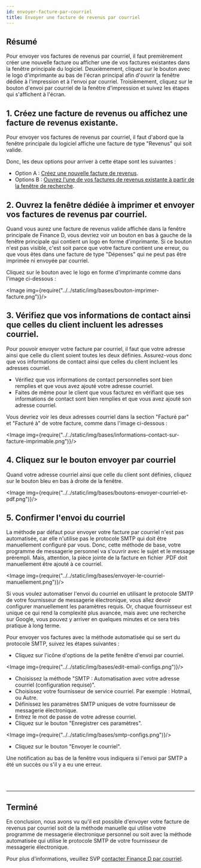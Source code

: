 ```yaml
---
id: envoyer-facture-par-courriel
title: Envoyer une facture de revenus par courriel
---
```



## Résumé

Pour envoyer vos factures de revenus par courriel, il faut
premièrement créer une nouvelle facture ou afficher une de vos
factures existantes dans la fenêtre principale du logiciel.
Deuxièmement, cliquez sur le bouton avec le logo d'imprimante
au bas de l'écran principal afin d'ouvrir la fenêtre dédiée
à l'impression et à l'envoi par courriel.
Troisièmement, cliquez sur le bouton d'envoi par courriel
de la fenêtre d'impression et suivez les étapes qui s'affichent à l'écran.


## 1. Créez une facture de revenus ou affichez une facture de revenus existante.
Pour envoyer vos factures de revenus par courriel,
il faut d'abord que la fenêtre principale du logiciel
affiche une facture de type "Revenus" qui soit valide.

Donc, les deux options pour arriver à cette étape sont les suivantes&nbsp;:

  * Option A : [Créez une nouvelle facture de revenus](/docs/bases/creer-facture-revenus).<br/>
  * Options B : [Ouvrez l'une de vos factures de revenus existante à partir de la fenêtre de recherche](/docs/bases/trouver-vos-factures).<br/>

## 2. Ouvrez la fenêtre dédiée à imprimer et envoyer vos factures de revenus par courriel.
Quand vous aurez une facture de revenus valide affichée dans la fenêtre principale de Finance&nbsp;D,
vous devriez voir un bouton en bas
à gauche de la fenêtre principale qui contient un logo en forme d'imprimante.
Si ce bouton n'est pas visible, c'est soit parce que votre facture contient une erreur,
ou que vous êtes dans une facture de type "Dépenses" qui ne peut pas être imprimée ni envoyée par courriel.

Cliquez sur le bouton avec le logo en forme d'imprimante comme dans l'image ci-dessous&nbsp;:

<Image img={require("../../static/img/bases/bouton-imprimer-facture.png")}/>
<br/>


## 3. Vérifiez que vos informations de contact ainsi que celles du client incluent les adresses courriel.
Pour pouvoir envoyer votre facture par courriel, il faut que votre adresse ainsi que celle du client soient
toutes les deux définies.
Assurez-vous donc que vos informations de contact ainsi que celles du client incluent les adresses courriel.

* Vérifiez que vos informations de contact personnelles sont bien remplies et que vous avez ajouté votre adresse courriel.
* Faites de même pour le client que vous facturez en vérifiant que ses informations de contact sont bien remplies
et que vous avez ajouté son adresse courriel.

Vous devriez voir les deux adresses courriel dans la section "Facturé par" et "Facturé à" de votre facture,
comme dans l'image ci-dessous&nbsp;:

<Image img={require("../../static/img/bases/informations-contact-sur-facture-imprimable.png")}/>
<br/>


## 4. Cliquez sur le bouton envoyer par courriel
Quand votre adresse courriel ainsi que celle du client sont définies,
cliquez sur le bouton bleu en bas à droite de la fenêtre.

<Image img={require("../../static/img/bases/boutons-envoyer-courriel-et-pdf.png")}/>
<br/>


## 5. Confirmer l'envoi du courriel
La méthode par défaut pour envoyer votre facture par courriel n'est pas automatisée,
car elle n'utilise pas le protocole SMTP qui doit être manuellement configuré par vous.
Donc, cette méthode de base, votre programme de messagerie personnel va s'ouvrir
avec le sujet et le message prérempli. Mais, attention, la pièce jointe de la facture en fichier .PDF
doit manuellement être ajouté à ce courriel.

<Image img={require("../../static/img/bases/envoyer-le-courriel-manuellement.png")}/>
<br/>

Si vous voulez automatiser l'envoi du courriel en utilisant le protocole SMTP de votre fournisseur de messagerie électronique,
vous allez devoir configurer manuellement les paramètres requis. Or, chaque fournisseur est unique ce qui rend la complexité
plus avancée, mais avec une recherche sur Google, vous pouvez y arriver en quelques minutes et ce sera très pratique à long terme.

Pour envoyer vos factures avec la méthode automatisée qui se sert du protocole SMTP,
suivez les étapes suivantes :

* Cliquez sur l'icône d'options de la petite fenêtre d'envoi par courriel.

<Image img={require("../../static/img/bases/edit-email-configs.png")}/><br/>

* Choisissez la méthode "SMTP : Automatisation avec votre adresse courriel (configuration requise)".
* Choisissez votre fournisseur de service courriel. Par exemple : Hotmail, ou Autre.
* Définissez les paramètres SMTP uniques de votre fournisseur de messagerie électronique.
* Entrez le mot de passe de votre adresse courriel.
* Cliquez sur le bouton "Enregistrer ces paramètres".

<Image img={require("../../static/img/bases/smtp-configs.png")}/><br/>

* Cliquez sur le bouton "Envoyer le courriel".

Une notification au bas de la fenêtre vous indiquera si l'envoi par SMTP a été un succès ou s'il y a eu une erreur.

<br/>
<br/>
<hr/>

## Terminé
En conclusion, nous avons vu qu'il est possible d'envoyer votre facture de revenus par courriel
soit de la méthode manuelle qui utilise votre programme de messagerie électronique personnel ou
soit avec la méthode automatisée qui utilise le protocole SMTP de votre fournisseur de messagerie électronique.

Pour plus d'informations, veuillez SVP [contacter Finance&nbsp;D par courriel](https://finance-d.com/contact/).

<br/>
<br/>
